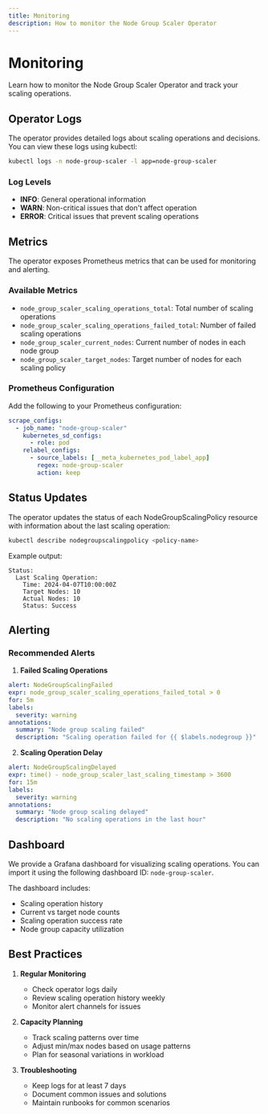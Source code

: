 ```yaml
---
title: Monitoring
description: How to monitor the Node Group Scaler Operator
---
```


# Monitoring

Learn how to monitor the Node Group Scaler Operator and track your scaling operations.

## Operator Logs

The operator provides detailed logs about scaling operations and decisions. You can view these logs using kubectl:

```bash
kubectl logs -n node-group-scaler -l app=node-group-scaler
```

### Log Levels

- **INFO**: General operational information
- **WARN**: Non-critical issues that don't affect operation
- **ERROR**: Critical issues that prevent scaling operations

## Metrics

The operator exposes Prometheus metrics that can be used for monitoring and alerting.

### Available Metrics

- `node_group_scaler_scaling_operations_total`: Total number of scaling operations
- `node_group_scaler_scaling_operations_failed_total`: Number of failed scaling operations
- `node_group_scaler_current_nodes`: Current number of nodes in each node group
- `node_group_scaler_target_nodes`: Target number of nodes for each scaling policy

### Prometheus Configuration

Add the following to your Prometheus configuration:

```yaml
scrape_configs:
  - job_name: "node-group-scaler"
    kubernetes_sd_configs:
      - role: pod
    relabel_configs:
      - source_labels: [__meta_kubernetes_pod_label_app]
        regex: node-group-scaler
        action: keep
```

## Status Updates

The operator updates the status of each NodeGroupScalingPolicy resource with information about the last scaling operation:

```bash
kubectl describe nodegroupscalingpolicy <policy-name>
```

Example output:

```
Status:
  Last Scaling Operation:
    Time: 2024-04-07T10:00:00Z
    Target Nodes: 10
    Actual Nodes: 10
    Status: Success
```

## Alerting

### Recommended Alerts

1. **Failed Scaling Operations**

```yaml
alert: NodeGroupScalingFailed
expr: node_group_scaler_scaling_operations_failed_total > 0
for: 5m
labels:
  severity: warning
annotations:
  summary: "Node group scaling failed"
  description: "Scaling operation failed for {{ $labels.nodegroup }}"
```

2. **Scaling Operation Delay**

```yaml
alert: NodeGroupScalingDelayed
expr: time() - node_group_scaler_last_scaling_timestamp > 3600
for: 15m
labels:
  severity: warning
annotations:
  summary: "Node group scaling delayed"
  description: "No scaling operations in the last hour"
```

## Dashboard

We provide a Grafana dashboard for visualizing scaling operations. You can import it using the following dashboard ID: `node-group-scaler`.

The dashboard includes:

- Scaling operation history
- Current vs target node counts
- Scaling operation success rate
- Node group capacity utilization

## Best Practices

1. **Regular Monitoring**

   - Check operator logs daily
   - Review scaling operation history weekly
   - Monitor alert channels for issues

2. **Capacity Planning**

   - Track scaling patterns over time
   - Adjust min/max nodes based on usage patterns
   - Plan for seasonal variations in workload

3. **Troubleshooting**
   - Keep logs for at least 7 days
   - Document common issues and solutions
   - Maintain runbooks for common scenarios
